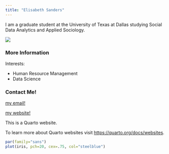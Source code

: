 ---
title: "Elisabeth Sanders"
---

I am a graduate student at the University of Texas at Dallas studying Social Data Analytics and Applied Sociology.

![](images/liz.png)

### More Information

Interests:

-   Human Resource Management
-   Data Science

### Contact Me!

[my email!](mailto:exs210006@utdallas.edu)

[my website!](https://elisabethsanders.github.io)

This is a Quarto website.

To learn more about Quarto websites visit <https://quarto.org/docs/websites>.

```{r}
par(family="sans")
plot(iris, pch=20, cex=.75, col="steelblue")
```

